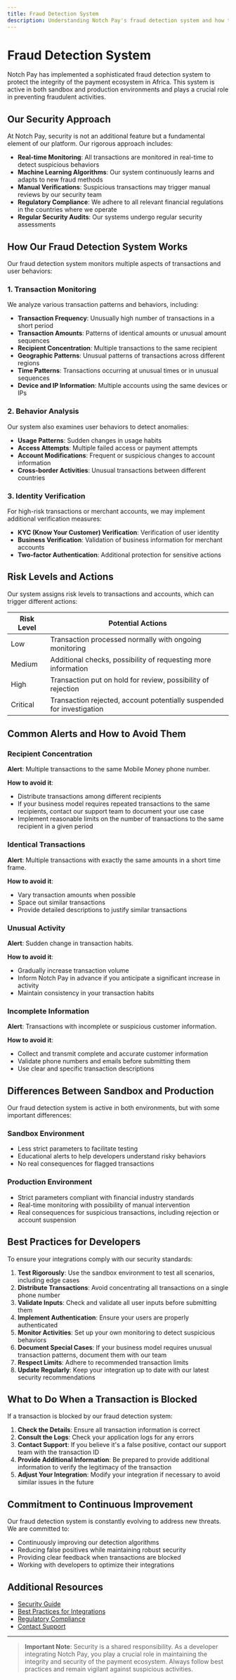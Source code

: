 ```yaml
---
title: Fraud Detection System
description: Understanding Notch Pay's fraud detection system and how to ensure your transactions comply with our security standards
---
```


# Fraud Detection System

Notch Pay has implemented a sophisticated fraud detection system to protect the integrity of the payment ecosystem in Africa. This system is active in both sandbox and production environments and plays a crucial role in preventing fraudulent activities.

## Our Security Approach

At Notch Pay, security is not an additional feature but a fundamental element of our platform. Our rigorous approach includes:

- **Real-time Monitoring**: All transactions are monitored in real-time to detect suspicious behaviors
- **Machine Learning Algorithms**: Our system continuously learns and adapts to new fraud methods
- **Manual Verifications**: Suspicious transactions may trigger manual reviews by our security team
- **Regulatory Compliance**: We adhere to all relevant financial regulations in the countries where we operate
- **Regular Security Audits**: Our systems undergo regular security assessments

## How Our Fraud Detection System Works

Our fraud detection system monitors multiple aspects of transactions and user behaviors:

### 1. Transaction Monitoring

We analyze various transaction patterns and behaviors, including:

- **Transaction Frequency**: Unusually high number of transactions in a short period
- **Transaction Amounts**: Patterns of identical amounts or unusual amount sequences
- **Recipient Concentration**: Multiple transactions to the same recipient
- **Geographic Patterns**: Unusual patterns of transactions across different regions
- **Time Patterns**: Transactions occurring at unusual times or in unusual sequences
- **Device and IP Information**: Multiple accounts using the same devices or IPs

### 2. Behavior Analysis

Our system also examines user behaviors to detect anomalies:

- **Usage Patterns**: Sudden changes in usage habits
- **Access Attempts**: Multiple failed access or payment attempts
- **Account Modifications**: Frequent or suspicious changes to account information
- **Cross-border Activities**: Unusual transactions between different countries

### 3. Identity Verification

For high-risk transactions or merchant accounts, we may implement additional verification measures:

- **KYC (Know Your Customer) Verification**: Verification of user identity
- **Business Verification**: Validation of business information for merchant accounts
- **Two-factor Authentication**: Additional protection for sensitive actions

## Risk Levels and Actions

Our system assigns risk levels to transactions and accounts, which can trigger different actions:

| Risk Level | Potential Actions |
|------------|-------------------|
| Low | Transaction processed normally with ongoing monitoring |
| Medium | Additional checks, possibility of requesting more information |
| High | Transaction put on hold for review, possibility of rejection |
| Critical | Transaction rejected, account potentially suspended for investigation |

## Common Alerts and How to Avoid Them

### Recipient Concentration

**Alert**: Multiple transactions to the same Mobile Money phone number.

**How to avoid it**:
- Distribute transactions among different recipients
- If your business model requires repeated transactions to the same recipients, contact our support team to document your use case
- Implement reasonable limits on the number of transactions to the same recipient in a given period

### Identical Transactions

**Alert**: Multiple transactions with exactly the same amounts in a short time frame.

**How to avoid it**:
- Vary transaction amounts when possible
- Space out similar transactions
- Provide detailed descriptions to justify similar transactions

### Unusual Activity

**Alert**: Sudden change in transaction habits.

**How to avoid it**:
- Gradually increase transaction volume
- Inform Notch Pay in advance if you anticipate a significant increase in activity
- Maintain consistency in your transaction habits

### Incomplete Information

**Alert**: Transactions with incomplete or suspicious customer information.

**How to avoid it**:
- Collect and transmit complete and accurate customer information
- Validate phone numbers and emails before submitting them
- Use clear and specific transaction descriptions

## Differences Between Sandbox and Production

Our fraud detection system is active in both environments, but with some important differences:

### Sandbox Environment

- Less strict parameters to facilitate testing
- Educational alerts to help developers understand risky behaviors
- No real consequences for flagged transactions

### Production Environment

- Strict parameters compliant with financial industry standards
- Real-time monitoring with possibility of manual intervention
- Real consequences for suspicious transactions, including rejection or account suspension

## Best Practices for Developers

To ensure your integrations comply with our security standards:

1. **Test Rigorously**: Use the sandbox environment to test all scenarios, including edge cases
2. **Distribute Transactions**: Avoid concentrating all transactions on a single phone number
3. **Validate Inputs**: Check and validate all user inputs before submitting them
4. **Implement Authentication**: Ensure your users are properly authenticated
5. **Monitor Activities**: Set up your own monitoring to detect suspicious behaviors
6. **Document Special Cases**: If your business model requires unusual transaction patterns, document them with our team
7. **Respect Limits**: Adhere to recommended transaction limits
8. **Update Regularly**: Keep your integration up to date with our latest security recommendations

## What to Do When a Transaction is Blocked

If a transaction is blocked by our fraud detection system:

1. **Check the Details**: Ensure all transaction information is correct
2. **Consult the Logs**: Check your application logs for any errors
3. **Contact Support**: If you believe it's a false positive, contact our support team with the transaction ID
4. **Provide Additional Information**: Be prepared to provide additional information to verify the legitimacy of the transaction
5. **Adjust Your Integration**: Modify your integration if necessary to avoid similar issues in the future

## Commitment to Continuous Improvement

Our fraud detection system is constantly evolving to address new threats. We are committed to:

- Continuously improving our detection algorithms
- Reducing false positives while maintaining robust security
- Providing clear feedback when transactions are blocked
- Working with developers to optimize their integrations

## Additional Resources

- [Security Guide](/docs/security/guide)
- [Best Practices for Integrations](/docs/get-started/best-practices)
- [Regulatory Compliance](/docs/security/compliance)
- [Contact Support](https://notchpay.co/support)

---

> **Important Note**: Security is a shared responsibility. As a developer integrating Notch Pay, you play a crucial role in maintaining the integrity and security of the payment ecosystem. Always follow best practices and remain vigilant against suspicious activities.